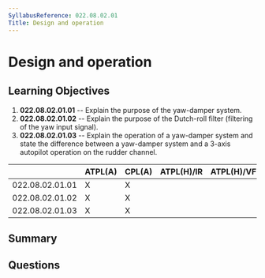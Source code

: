 ```yaml
---
SyllabusReference: 022.08.02.01
Title: Design and operation
---
```


# Design and operation

## Learning Objectives

1. **022.08.02.01.01** -- Explain the purpose of the yaw-damper system.
2. **022.08.02.01.02** -- Explain the purpose of the Dutch-roll filter (filtering
   of the yaw input signal).
3. **022.08.02.01.03** -- Explain the operation of a yaw-damper system and state
   the difference between a yaw-damper system and a 3-axis autopilot operation
   on the rudder channel.

|                 | ATPL(A) | CPL(A) | ATPL(H)/IR | ATPL(H)/VFR | CPL(H) | IR  | CBIR(A) |
| --------------- | ------- | ------ | ---------- | ----------- | ------ | --- | ------- |
| 022.08.02.01.01 | X       | X      |            |             |        |     |         |
| 022.08.02.01.02 | X       | X      |            |             |        |     |         |
| 022.08.02.01.03 | X       | X      |            |             |        |     |         |

## Summary

## Questions
